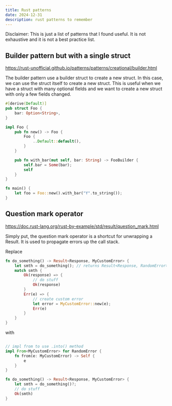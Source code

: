 ```yaml
---
title: Rust patterns
date: 2024-12-31
description: rust patterns to remember
---
```


Disclaimer: This is just a list of patterns that I found useful. It is not exhaustive and it is not a best practice list.

## Builder pattern but with a single struct

https://rust-unofficial.github.io/patterns/patterns/creational/builder.html

The builder pattern use a builder struct to create a new struct. In this case, we can use the struct itself to create a new struct. This is useful when we have a struct with many optional fields and we want to create a new struct with only a few fields changed.


```rust
#[derive(Default)]
pub struct Foo {
    bar: Option<String>,
}

impl Foo {
    pub fn new() -> Foo {
        Foo {
            ..Default::default(),
        }
    }

    pub fn with_bar(mut self, bar: String) -> FooBuilder {
        self.bar = Some(bar);
        self
    }
}

fn main() {
    let foo = Foo::new().with_bar("Y".to_string());
}
```

## Question mark operator

https://doc.rust-lang.org/rust-by-example/std/result/question_mark.html

Simply put, the question mark operator is a shortcut for unwrapping a Result. It is used to propagate errors up the call stack.

Replace

```rust
fn do_something() -> Result<Response, MyCustomError> {
    let smth = do_something(); // returns Result<Response, RandomError>
    match smth {
        Ok(response) => {
            // do stuff
            Ok(response)
        }
        Err(e) => {
            // create custom error
            let error = MyCustomError::new(e);
            Err(e)
        }
    }
}
```

with

```rust

// impl from to use .into() method
impl From<MyCustomError> for RandomError {
    fn from(e: MyCustomError) -> Self {
        e
    }
}

fn do_something() -> Result<Response, MyCustomError> {
    let smth = do_something()?;
    // do stuff
    Ok(smth)
}
```